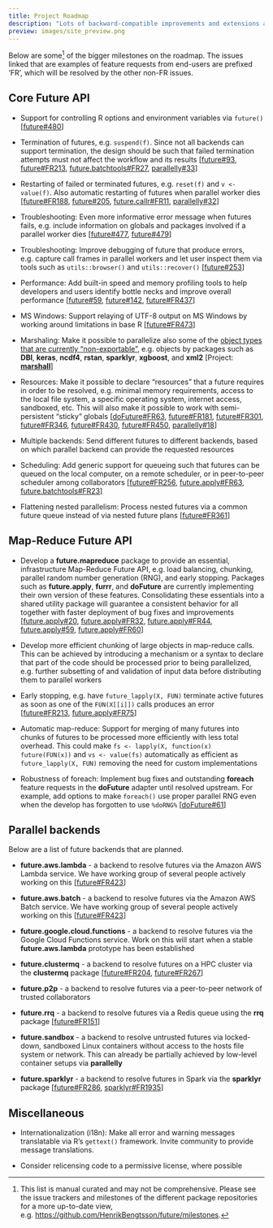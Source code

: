 ```yaml
---
title: Project Roadmap
description: "Lots of backward-compatible improvements and extensions ahead"
preview: images/site_preview.png
---
```


Below are some^[This list is manual curated and may not be comprehensive.  Please see the issue trackers and milestones of the different package repositories for a more up-to-date view, e.g. <https://github.com/HenrikBengtsson/future/milestones>.] of the bigger milestones on the roadmap.  The issues linked that are examples of feature requests from end-users are prefixed 'FR', which will be resolved by the other non-FR issues.


## Core Future API

* Support for controlling R options and environment variables via `future()`
  [[future#480]]

* Termination of futures, e.g. `suspend(f)`.  Since not all backends can support termination, the design should be such that failed termination attempts must not affect the workflow and its results
  [[future#93], [future#FR213], [future.batchtools#FR27], [parallelly#33]]

* Restarting of failed or terminated futures, e.g. `reset(f)` and `v <- value(f)`.  Also automatic restarting of futures when parallel worker dies
  [[future#FR188], [future#205], [future.callr#FR11], [parallelly#32]]

* Troubleshooting: Even more informative error message when futures fails, e.g. include information on globals and packages involved if a parallel worker dies
  [[future#477], [future#479]]

* Troubleshooting: Improve debugging of future that produce errors, e.g. capture call frames in parallel workers and let user inspect them via tools such as `utils::browser()` and `utils::recover()`
  [[future#253]]

* Performance: Add built-in speed and memory profiling tools to help developers and users identify bottle necks and improve overall performance
  [[future#59], [future#142], [future#FR437]]

* MS Windows: Support relaying of UTF-8 output on MS Windows by working around limitations in base R
  [[future#FR473]]

* Marshaling: Make it possible to parallelize also some of the [object types that are currently "non-exportable"](https://future.futureverse.org/articles/future-4-non-exportable-objects.html), e.g. objects by packages such as **DBI**, **keras**, **ncdf4**, **rstan**, **sparklyr**, **xgboost**, and **xml2**
  [Project: **[marshall]**]

* Resources: Make it possible to declare "resources" that a future requires in order to be resolved, e.g. minimal memory requirements, access to the local file system, a specific operating system, internet access, sandboxed, etc.  This will also make it possible to work with semi-persistent "sticky" globals
  [[doFuture#FR63], [future#FR181], [future#FR301], [future#FR346], [future#FR430], [future#FR450], [parallelly#18]]

* Multiple backends: Send different futures to different backends, based on which parallel backend can provide the requested resources

* Scheduling: Add generic support for queueing such that futures can be queued on the local computer, on a remote scheduler, or in peer-to-peer scheduler among collaborators
  [[future#FR256], [future.apply#FR63], [future.batchtools#FR23]]

* Flattening nested parallelism: Process nested futures via a common future queue instead of via nested future plans
  [[future#FR361]]


## Map-Reduce Future API

* Develop a **future.mapreduce** package to provide an essential, infrastructure Map-Reduce Future API, e.g. load balancing, chunking, parallel random number generation (RNG), and early stopping.  Packages such as **future.apply**, **furrr**, and **doFuture** are currently implementing their own version of these features.  Consolidating these essentials into a shared utility package will guarantee a consistent behavior for all together with faster deployment of bug fixes and improvements
  [[future.apply#20], [future.apply#FR32], [future.apply#FR44], [future.apply#59], [future.apply#FR60]]
  
* Develop more efficient chunking of large objects in map-reduce calls.  This can be achieved by introducing a mechanism or a syntax to declare that part of the code should be processed prior to being parallelized, e.g. further subsetting of and validation of input data before distributing them to parallel workers

* Early stopping, e.g. have `future_lapply(X, FUN)` terminate active futures as soon as one of the `FUN(X[[i]])` calls produces an error
  [[future#FR213], [future.apply#FR75]]

* Automatic map-reduce: Support for merging of many futures into chunks of futures to be processed more efficiently with less total overhead. This could make `fs <- lapply(X, function(x) future(FUN(x))` and `vs <- value(fs)` automatically as efficient as `future_lapply(X, FUN)` removing the need for custom implementations

* Robustness of foreach: Implement bug fixes and outstanding **foreach** feature requests in the **doFuture** adapter until resolved upstream.  For example, add options to make `foreach()` use proper parallel RNG even when the develop has forgotten to use `%doRNG%`
  [[doFuture#61]]


## Parallel backends

Below are a list of future backends that are planned.

* **future.aws.lambda** - a backend to resolve futures via the Amazon AWS Lambda service.
  We have working group of several people actively working on this
  [[future#FR423]]

* **future.aws.batch** - a backend to resolve futures via the Amazon AWS Batch service.
  We have working group of several people actively working on this
  [[future#FR423]]

* **future.google.cloud.functions** - a backend to resolve futures via the Google Cloud Functions service.
  Work on this will start when a stable **future.aws.lambda** prototype has been established
  
* **future.clustermq** - a backend to resolve futures on a HPC cluster via the **clustermq** package
  [[future#FR204], [future#FR267]]

* **future.p2p** - a backend to resolve futures via a peer-to-peer network of trusted collaborators

* **future.rrq** - a backend to resolve futures via a Redis queue using the **rrq** package
  [[future#FR151]]

* **future.sandbox** - a backend to resolve untrusted futures via locked-down, sandboxed Linux containers without access to the hosts file system or network. This can already be partially achieved by low-level container setups via **parallelly**

* **future.sparklyr** - a backend to resolve futures in Spark via the **sparklyr** package
  [[future#FR286], [sparklyr#FR1935]]
  



## Miscellaneous

* Internationalization (i18n): Make all error and warning messages translatable via R's `gettext()` framework.  Invite community to provide message translations.

* Consider relicensing code to a permissive license, where possible


[doFuture#61]: https://github.com/HenrikBengtsson/doFuture/issues/61
[doFuture#FR63]: https://github.com/HenrikBengtsson/doFuture/issues/63

[future#59]:  https://github.com/HenrikBengtsson/future/issues/59
[future#93]:  https://github.com/HenrikBengtsson/future/issues/93
[future#134]: https://github.com/HenrikBengtsson/future/issues/134
[future#142]: https://github.com/HenrikBengtsson/future/issues/142
[future#FR151]: https://github.com/HenrikBengtsson/future/issues/151
[future#FR181]: https://github.com/HenrikBengtsson/future/issues/181
[future#FR188]: https://github.com/HenrikBengtsson/future/issues/188
[future#FR204]: https://github.com/HenrikBengtsson/future/issues/204
[future#FR267]: https://github.com/HenrikBengtsson/future/issues/267
[future#205]: https://github.com/HenrikBengtsson/future/issues/205
[future#FR213]: https://github.com/HenrikBengtsson/future/issues/213
[future#253]: https://github.com/HenrikBengtsson/future/issues/253
[future#FR256]: https://github.com/HenrikBengtsson/future/issues/256
[future#FR286]: https://github.com/HenrikBengtsson/future/issues/286
[future#FR301]: https://github.com/HenrikBengtsson/future/issues/301
[future#FR346]: https://github.com/HenrikBengtsson/future/issues/346
[future#FR361]: https://github.com/HenrikBengtsson/future/issues/361
[future#FR423]: https://github.com/HenrikBengtsson/future/issues/423
[future#FR430]: https://github.com/HenrikBengtsson/future/issues/430
[future#FR437]: https://github.com/HenrikBengtsson/future/issues/437
[future#FR450]: https://github.com/HenrikBengtsson/future/issues/450
[future#FR473]: https://github.com/HenrikBengtsson/future/issues/473
[future#477]: https://github.com/HenrikBengtsson/future/issues/477
[future#479]: https://github.com/HenrikBengtsson/future/issues/479
[future#480]: https://github.com/HenrikBengtsson/future/issues/480

[future.apply#20]: https://github.com/HenrikBengtsson/future.apply/issues/20
[future.apply#FR32]: https://github.com/HenrikBengtsson/future.apply/issues/32
[future.apply#FR44]: https://github.com/HenrikBengtsson/future.apply/issues/44
[future.apply#59]: https://github.com/HenrikBengtsson/future.apply/issues/59
[future.apply#FR60]: https://github.com/HenrikBengtsson/future.apply/issues/60
[future.apply#FR63]: https://github.com/HenrikBengtsson/future.apply/issues/63
[future.apply#FR75]: https://github.com/HenrikBengtsson/future.apply/issues/75

[future.batchtools#FR23]: https://github.com/HenrikBengtsson/future.batchtools/issues/23
[future.batchtools#FR27]: https://github.com/HenrikBengtsson/future.batchtools/issues/27

[future.callr#FR11]: https://github.com/HenrikBengtsson/future.callr/issues/11

[parallelly#18]: https://github.com/HenrikBengtsson/parallelly/issues/18
[parallelly#32]: https://github.com/HenrikBengtsson/parallelly/issues/32
[parallelly#33]: https://github.com/HenrikBengtsson/parallelly/issues/33

[marshall]: https://github.com/HenrikBengtsson/marshal

[sparklyr#FR1935]: https://github.com/sparklyr/sparklyr/issues/1935
